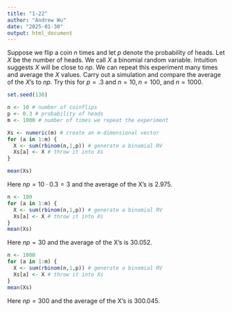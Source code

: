 ```yaml
---
title: "1-22"
author: "Andrew Wu"
date: "2025-01-30"
output: html_document
---
```


Suppose we flip a coin $n$ times and let $p$ denote the probability of heads. Let $X$ be the number of heads. We call $X$ a binomial random variable. Intuition suggests $X$ will be close to $np$. We can repeat this experiment many times and average the $X$ values. Carry out a simulation and compare the average of the $X$'s to $np$. Try this for $p = .3$ and $n = 10, n = 100,$ and $n = 1000$.

```r
set.seed(130)
```

```r
n <- 10 # number of coinflips
p <- 0.3 # probability of heads
m <- 1000 # number of times we repeat the experiment
```

```r
Xs <- numeric(m) # create an m-dimensional vector
for (a in 1:m) {
  X <- sum(rbinom(n,1,p)) # generate a binomial RV
  Xs[a] <- X # throw it into Xs
}
```

```r
mean(Xs)
```
Here $np = 10\cdot 0.3 = 3$ and the average of the X's is 2.975.

```r
n <- 100
for (a in 1:m) {
  X <- sum(rbinom(n,1,p)) # generate a binomial RV
  Xs[a] <- X # throw it into Xs
}
mean(Xs)
```

Here $np = 30$ and the average of the X's is 30.052.

```r
n <- 1000
for (a in 1:m) {
  X <- sum(rbinom(n,1,p)) # generate a binomial RV
  Xs[a] <- X # throw it into Xs
}
mean(Xs)
```
Here $np = 300$ and the average of the X's is 300.045.
